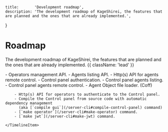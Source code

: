     title:       'Development roadmap',
    description: 'The development roadmap of KageShirei, the features that are planned and the ones that are already implemented.',
}

# Roadmap

The development roadmap of KageShirei, the features that are planned and the ones that are already implemented. {{ className: 'lead' }}

<Timeline>
    <TimelineItem title="v1.0.0"
    >
        - Operators management API.
        - Agents listing API.
        - Http(s) API for agents remote control.
        - Control panel authentication.
        - Control panel agents listing.
        - Control panel agents remote control.
    </TimelineItem>
    <TimelineItem title="Operators API authentication"
                  time="May 2024"
                  status="in-progress"
    >
        - Agent Object file loader. (Coff)
    </TimelineItem>
    <TimelineItem title="v0.1.0"
                  time="May 2024"
                  status="completed"
    >

        - Http(s) API for operators to authenticate to the Control panel.
        - Compile the Control panel from source code with automatic dependency management
          (aka [`compile gui`](/server-cli#compile-control-panel) command)
        - [`make operator`](/server-cli#make-operator) command.
        - [`make jwt`](/server-cli#make-jwt) command.

    </TimelineItem>
</Timeline>